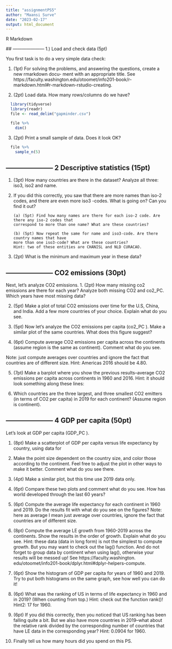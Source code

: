 ```yaml
---
title: "assignmentPS5"
author: "Maansi Surve"
date: "2023-02-17"
output: html_document
---
```

 R Markdown

 ## --------------------- 1.) Load and check data (5pt)

 You first task is to do a very simple data check:

 1. (1pt) For solving the problems, and answering the questions, create a new rmarkdown docu-
 ment with an appropriate title. See https://faculty.washington.edu/otoomet/info201-book/r-markdown.html#r-markdown-rstudio-creating.

 2. (2pt) Load data. How many rows/columns do we have?

```r
  library(tidyverse)
  library(readr)
  file <- read_delim("gapminder.csv")
```

```r
  file %>%
    dim()
```

 3. (2pt) Print a small sample of data. Does it look OK?
```r
  file %>%
    sample_n(5)
```
 

## --------------------- 2 Descriptive statistics (15pt)

 1. (3pt) How many countries are there in the dataset? Analyze all three: iso3, iso2 and name.

 2. If you did this correctly, you saw that there are more names than iso-2 codes, and there are
 even more iso3 -codes. What is going on? Can you find it out?

        (a) (5pt) Find how many names are there for each iso-2 code. Are there any iso-2 codes that
        correspond to more than one name? What are these countries?

        (b) (5pt) Now repeat the same for name and iso3-code. Are there country names that have
        more than one iso3-code? What are these countries?
        Hint: two of these entities are CHANISL and NLD CURACAO.

 3. (2pt) What is the minimum and maximum year in these data?   

## --------------------- CO2 emissions (30pt)
 Next, let’s analyze CO2 emissions.
 1. (2pt) How many missing co2 emissions are there for each year? Analyze both missing CO2
 and co2_PC. Which years have most missing data?

 2. (5pt) Make a plot of total CO2 emissions over time for the U.S, China, and India. Add a few
 more countries of your choice. Explain what do you see.

 3. (5pt) Now let’s analyze the CO2 emissions per capita (co2_PC ). Make a similar plot of the
 same countries. What does this figure suggest?

 4. (6pt) Compute average CO2 emissions per capita across the continents (assume region is the
 same as continent). Comment what do you see.

 Note: just compute averages over countries and ignore the fact that countries are of different size.
    Hint: Americas 2016 should be 4.80.

 5. (7pt) Make a barplot where you show the previous results–average CO2 emissions per capita
 across continents in 1960 and 2016.
    Hint: it should look something along these lines:

 6. Which countries are the three largest, and three smallest CO2 emitters (in terms of CO2 per
 capita) in 2019 for each continent? (Assume region is continent).

## --------------------- 4 GDP per capita (50pt)
 Let’s look at GDP per capita (GDP_PC ).

 1. (8pt) Make a scatterplot of GDP per capita versus life expectancy by country, using data for
 1960. Make the point size dependent on the country size, and color those according to the
 continent. Feel free to adjust the plot in other ways to make it better.
 Comment what do you see there.

 2. (4pt) Make a similar plot, but this time use 2019 data only.

 3. (6pt) Compare these two plots and comment what do you see. How has world developed
 through the last 60 years?
 4. (6pt) Compute the average life expectancy for each continent in 1960 and 2019. Do the results
 fit with what do you see on the figures?
    Note: here as average I mean just average over countries, ignore the fact that countries are of different size.

 5. (8pt) Compute the average LE growth from 1960-2019 across the continents. Show the results
 in the order of growth. Explain what do you see.
    Hint: these data (data in long form) is not the simplest to compute growth. But you may
 want to check out the lag() function. And do not forget to group data by continent when
 using lag(), otherwise your results will be messed up! See https://faculty.washington.
 edu/otoomet/info201-book/dplyr.html#dplyr-helpers-compute.

 6. (6pt) Show the histogram of GDP per capita for years of 1960 and 2019. Try to put both
 histograms on the same graph, see how well you can do it!

 7. (6pt) What was the ranking of US in terms of life expectancy in 1960 and in 2019? (When counting from top.)
 Hint: check out the function rank()!
 Hint2: 17 for 1960.

 8. (6pt) If you did this correctly, then you noticed that US ranking has been falling quite a
 bit. But we also have more countries in 2019–what about the relative rank divided by the
 corresponding number of countries that have LE data in the corresponding year?
    Hint: 0.0904 for 1960.

 9. Finally tell us how many hours did you spend on this PS.
